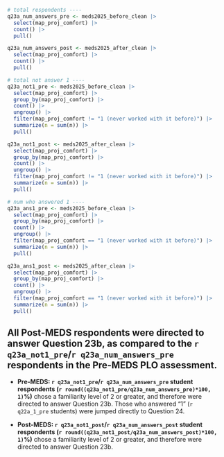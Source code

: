 ```r
# total respondents ----
q23a_num_answers_pre <- meds2025_before_clean |> 
  select(map_proj_comfort) |> 
  count() |> 
  pull()

q23a_num_answers_post <- meds2025_after_clean |>
  select(map_proj_comfort) |>
  count() |>
  pull()

# total not answer 1 ----
q23a_not1_pre <- meds2025_before_clean |> 
  select(map_proj_comfort) |> 
  group_by(map_proj_comfort) |>
  count() |>
  ungroup() |> 
  filter(map_proj_comfort != "1 (never worked with it before)") |> 
  summarize(n = sum(n)) |> 
  pull()

q23a_not1_post <- meds2025_after_clean |>
  select(map_proj_comfort) |>
  group_by(map_proj_comfort) |>
  count() |>
  ungroup() |>
  filter(map_proj_comfort != "1 (never worked with it before)") |>
  summarize(n = sum(n)) |>
  pull()

# num who answered 1 ----
q23a_ans1_pre <- meds2025_before_clean |> 
  select(map_proj_comfort) |> 
  group_by(map_proj_comfort) |>
  count() |>
  ungroup() |> 
  filter(map_proj_comfort == "1 (never worked with it before)") |> 
  summarize(n = sum(n)) |> 
  pull()

q23a_ans1_post <- meds2025_after_clean |>
  select(map_proj_comfort) |>
  group_by(map_proj_comfort) |>
  count() |>
  ungroup() |>
  filter(map_proj_comfort == "1 (never worked with it before)") |>
  summarize(n = sum(n)) |>
  pull()
```

::: {.callout-note}
## All Post-MEDS respondents were directed to answer Question 23b, as compared to the `r q23a_not1_pre`/`r q23a_num_answers_pre` respondents in the Pre-MEDS PLO assessment.

- **Pre-MEDS: `r q23a_not1_pre`/`r q23a_num_answers_pre` student respondents (`r round((q23a_not1_pre/q23a_num_answers_pre)*100, 1)`%)** chose a familiarity level of 2 or greater, and therefore were directed to answer Question 23b. Those who answered "1" (`r q22a_1_pre` students) were jumped directly to Question 24.

- **Post-MEDS: `r q23a_not1_post`/`r q23a_num_answers_post` student respondents (`r round((q23a_not1_post/q23a_num_answers_post)*100, 1)`%)** chose a familiarity level of 2 or greater, and therefore were directed to answer Question 23b.
:::